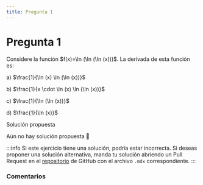 ```yaml
---
title: Pregunta 1
---
```



# Pregunta 1

<div className="exercise">
Considere la función $f(x)=\ln (\ln (\ln (x)))$.
La derivada de esta función es:

a) $\frac{1}{\ln (x) \ln (\ln (x))}$

b) $\frac{1}{x \cdot \ln (x) \ln (\ln (x))}$

c) $\frac{1}{\ln (\ln (x))}$

d) $\frac{1}{\ln (x)}$
</div>

<MDXDetails>
<summary>Solución propuesta</summary>

Aún no hay solución propuesta 🥲

:::info
Si este ejercicio tiene una solución, podría estar incorrecta. Si deseas proponer una solución alternativa, manda tu solución abriendo
un Pull Request en el [repositorio](https://github.com/crow-rojas/apuntes-fundamentals/pulls) de GitHub con el archivo
`.mdx` correspondiente.
:::

</MDXDetails>

### Comentarios

<Disqus
  url="https://crow-rojas.github.io/apuntes-fundamentals/docs/mathematics/calculus-1-2-3/exercises/2019-1/p01"
  identifier="docs/mathematics/calculus-1-2-3/exercises/2019-1/p01"
  title="2019-1 Cálculo I, II y III - Pregunta 01"
/>
